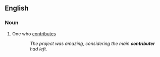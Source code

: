 ==English==
===Noun===
{{en-noun}}
# One who [[contribute]]s
::''The project was amazing, considering the main '''contributer''' had left.''